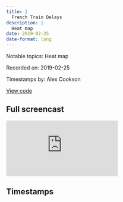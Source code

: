 ```yaml
---
title: |
  French Train Delays
description: |
  Heat map
date: 2019-02-25
date-format: long
---
```


Notable topics: Heat map

Recorded on: 2019-02-25

Timestamps by: Alex Cookson

[View code](https://github.com/dgrtwo/data-screencasts/blob/master/french-trains.Rmd)

## Full screencast

<iframe class="video" src="https://www.youtube.com/embed/bmaigtpKyiM" title="YouTube video player" frameborder="0" allow="accelerometer; autoplay; clipboard-write; encrypted-media; gyroscope; picture-in-picture" allowfullscreen></iframe>

## Timestamps

<script id="timestamps" type="application-json">[{"timestamp_with_hours":"0:10:20","description":"Boxplots of departure stations using fct_lump function","functions":"fct_lump","timestamp_sec":620},{"timestamp_with_hours":"0:14:25","description":"Creating heat map of departure and arrival delays, then cleaning up a sparse heat map","timestamp_sec":865},{"timestamp_with_hours":"0:15:30","description":"Using fct_reorder function and length function to reorder stations based on how frequently they appear","functions":"fct_reorder | length","timestamp_sec":930},{"timestamp_with_hours":"0:16:30","description":"Using fct_infreq to reorder based on infrequently-appearing stations (same as above, but without a trick needed)","functions":"fct_infreq","timestamp_sec":990},{"timestamp_with_hours":"0:17:45","description":"Using fct_lump function to lump based on proportion instead of number of top categories desired","functions":"fct_lump","timestamp_sec":1065},{"timestamp_with_hours":"0:18:45","description":"Using scale_fill_gradient2 function to specify diverging colour scale","functions":"scale_fill_gradient2","timestamp_sec":1125},{"timestamp_with_hours":"0:26:00","description":"Checking another person's take on the data, which is a heatmap over time","timestamp_sec":1560},{"timestamp_with_hours":"0:28:40","description":"Converting year and month (as digits) into date-class variable using sprintf function and padding month number with extra zero when necessary","functions":"sprintf","timestamp_sec":1720},{"timestamp_with_hours":"0:34:50","description":"Using summarise_at function to quickly sum multiple columns","functions":"summarise_at","timestamp_sec":2090},{"timestamp_with_hours":"0:39:35","description":"Creating heatmap using geom_tile function for percentage of late trains by station over time","functions":"geom_tile","timestamp_sec":2375},{"timestamp_with_hours":"0:45:05","description":"Using fill function to fill in missing NA values with data from previous observations","functions":"fill","timestamp_sec":2705},{"timestamp_with_hours":"0:50:35","description":"Grouping multiple variables into a single category using paste0 function","functions":"paste0","timestamp_sec":3035},{"timestamp_with_hours":"0:51:40","description":"Grouping heatmap into International / National chunks with a weird hack","timestamp_sec":3100},{"timestamp_with_hours":"0:52:20","description":"Further separating International / National visually","timestamp_sec":3140},{"timestamp_with_hours":"0:53:30","description":"Less hacky way of separating International / National (compared to previous two rows)","timestamp_sec":3210}]</script>
